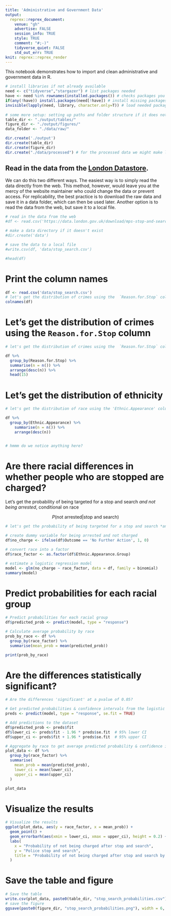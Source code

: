 ```yaml
---
title: 'Administrative and Government Data'
output:
  reprex::reprex_document:
    venue: "gh"
    advertise: FALSE
    session_info: TRUE
    style: TRUE
    comment: "#;-)"
    tidyverse_quiet: FALSE
    std_out_err: TRUE
knit: reprex::reprex_render
---
```


This notebook demonstrates how to import and clean administrative and government data in R.

```r
# install libraries if not already available 
need <- c("tidyverse","stargazer") # list packages needed
have <- need %in% rownames(installed.packages()) # checks packages you have
if(any(!have)) install.packages(need[!have]) # install missing packages
invisible(lapply(need, library, character.only=T)) # load needed packages
 
# some more setup: setting up paths and folder structure if it does not yet exist
table_dir <- "./output/tables/"
figure_dir <- "./output/figures/"
data_folder <- "./data/raw/"

dir.create('./output')
dir.create(table_dir)
dir.create(figure_dir)
dir.create("./data/processed") # for the processed data we might make later
```

## Read in the data from the [London Datastore](https://data.london.gov.uk/dataset/mps-stop-and-search-public-dashboard-data).

We can do this two different ways. The easiest way is to simply read the data directly from the web. This method, however, would leave you at the mercy of the website maintainer who could change the data or prevent access. For replicability, the best practice is to download the raw data and save it in a data folder, which can then be used later. Another option is to read the data from the web, but save it to a local file.

```r
# read in the data from the web
#df <- read.csv('https://data.london.gov.uk/download/mps-stop-and-search-public-dashboard-data/25f8428d-924d-472f-96b4-b91a8a5c9fa3/Stops_LDS_Extract_24Months.csv')

# make a data directory if it doesn't exist
#dir.create('data')

# save the data to a local file
#write.csv(df, 'data/stop_search.csv')

#head(df)
```

# Print the column names

```r
df <- read.csv('data/stop_search.csv')
# let's get the distribution of crimes using the  `Reason.for.Stop` column 
colnames(df)
```

# Let's get the distribution of crimes using the  `Reason.for.Stop` column

```r

# let's get the distribution of crimes using the  `Reason.for.Stop` column

df %>% 
  group_by(Reason.for.Stop) %>% 
  summarise(n = n()) %>% 
  arrange(desc(n)) %>% 
  head(15)
```


# Let's get the distribution of ethnicity 

```r
# let's get the distribution of race using the 'Ethnic.Appearance' column

df %>% 
  group_by(Ethnic.Appearance) %>%
    summarise(n = n()) %>%
    arrange(desc(n)) 


# hmmm do we notice anything here? 
```

# Are there racial differences in whether people who are stopped are charged?  
Let's get the probability of being targeted for a stop and search *and not being arrested*, conditional on race 

$$P(\text{not arrested} | \text{stop and search})$$

```r
# let's get the probability of being targeted for a stop and search *and not being arrested*, conditional on race 

# create dummy variable for being arrested and not charged 
df$no_charge <- ifelse(df$Outcome == 'No Further Action', 1, 0)

# convert race into a factor
df$race_factor <- as.factor(df$Ethnic.Appearance.Group)

# estimate a logistic regression model
model <- glm(no_charge ~ race_factor, data = df, family = binomial)
summary(model)
```

# Predict probabilities for each racial group

```r
# Predict probabilities for each racial group
df$predicted_prob <- predict(model, type = "response")

# Calculate average probability by race
prob_by_race <- df %>%
  group_by(race_factor) %>%
  summarise(mean_prob = mean(predicted_prob))

print(prob_by_race)
```

# Are the differences statistically significant?

```r
# Are the differences 'significant' at a pvalue of 0.05?

# Get predicted probabilities & confidence intervals from the logistic model
preds <- predict(model, type = "response", se.fit = TRUE)

# Add predictions to the dataset
df$predicted_prob <- preds$fit
df$lower_ci <- preds$fit - 1.96 * preds$se.fit  # 95% lower CI
df$upper_ci <- preds$fit + 1.96 * preds$se.fit  # 95% upper CI

# Aggregate by race to get average predicted probability & confidence intervals
plot_data <- df %>%
  group_by(race_factor) %>%
  summarise(
    mean_prob = mean(predicted_prob),
    lower_ci = mean(lower_ci),
    upper_ci = mean(upper_ci)
  )

plot_data
```

# Visualize the results
```r
# Visualize the results
ggplot(plot_data, aes(y = race_factor, x = mean_prob)) +
  geom_point() +
  geom_errorbarh(aes(xmin = lower_ci, xmax = upper_ci), height = 0.2) +
  labs(
    x = "Probability of not being charged after stop and search",
    y = "Police stop and search",
    title = "Probability of not being charged after stop and search by police"
  )
```


# Save the table and figure
```r
# Save the table
write.csv(plot_data, paste0(table_dir, "stop_search_probabilities.csv"), row.names = FALSE)
# save the figure 
ggsave(paste0(figure_dir, "stop_search_probabilities.png"), width = 6, height = 4)

```